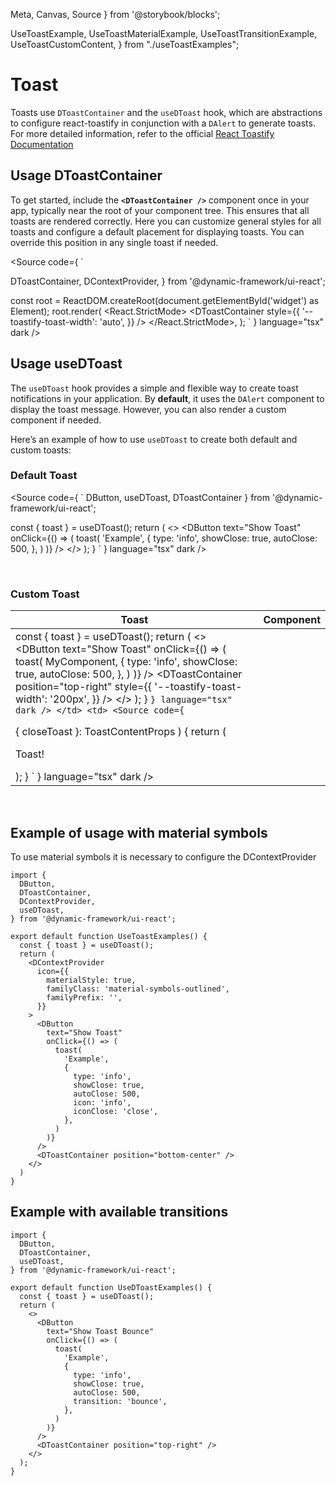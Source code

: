   Meta,
  Canvas,
  Source
} from '@storybook/blocks';

  UseToastExample,
  UseToastMaterialExample,
  UseToastTransitionExample,
  UseToastCustomContent,
} from "./useToastExamples";


<Meta title="Design System/Patterns/Toast" />

# Toast
Toasts use `DToastContainer` and the `useDToast` hook, which are abstractions to configure react-toastify in conjunction with
a `DAlert` to generate toasts. For more detailed information, refer to the official [React Toastify Documentation](https://fkhadra.github.io/react-toastify/introduction/)
<br />

## Usage DToastContainer

To get started, include the **`<DToastContainer />`** component once in your app, typically near the root of your component tree.
This ensures that all toasts are rendered correctly. Here you can customize general styles for all toasts and configure a default
placement for displaying toasts. You can override this position in any single toast if needed.

<Source
  code={
  `

  DToastContainer,
  DContextProvider,
} from '@dynamic-framework/ui-react';




const root = ReactDOM.createRoot(document.getElementById('widget') as Element);
root.render(
  <React.StrictMode>
    <DContextProvider>
      <App />
      <DToastContainer
        style={{
          '--toastify-toast-width': 'auto',
        }}
      />
    </DContextProvider>
  </React.StrictMode>,
);
  `
  }
  language="tsx"
  dark
/>

## Usage useDToast

The `useDToast` hook provides a simple and flexible way to create toast notifications in your application. By **default**, it uses the
`DAlert` component to display the toast message. However, you can also render a custom component if needed.

Here’s an example of how to use `useDToast` to create both default and custom toasts:

### Default Toast

<Source
  code={
  `
  DButton,
  useDToast,
  DToastContainer
} from '@dynamic-framework/ui-react';

  const { toast } = useDToast();
  return (
    <>
      <DButton
        text="Show Toast"
        onClick={() => (
          toast(
            'Example',
            {
              type: 'info',
              showClose: true,
              autoClose: 500,
            },
          )
        )}
      />
      <DToastContainer
        position="top-right"
      />
    </>
  );
}
  `
  }
  language="tsx"
  dark
/>

<Canvas>
  <div className="d-flex flex-column justify-content-end align-items-end" style={{ height: '300px' }}>
    <UseToastExample />
  </div>
</Canvas>

<br />

### Custom Toast

<table style={{tableLayout: 'fixed'}}>
  <thead>
    <tr>
      <th>Toast</th>
      <th>Component</th>
    </tr>
  </thead>
  <tbody>
    <tr>
      <td>
        <Source
          code={
            `
  DButton,
  useDToast,
  DToastContainer
} from '@dynamic-framework/ui-react';

  const { toast } = useDToast();
  return (
    <>
      <DButton
        text="Show Toast"
        onClick={() => (
          toast(
            MyComponent,
            {
              type: 'info',
              showClose: true,
              autoClose: 500,
            },
          )
        )}
      />
      <DToastContainer
        position="top-right"
        style={{
          '--toastify-toast-width': '200px',
        }}
      />
    </>
  );
}
            `
          }
          language="tsx"
          dark
        />
      </td>
      <td>
        <Source
          code={
          `

  {
    closeToast
  }: ToastContentProps
) {
  return (
    <div
      className="bg-surface-secondary p-4 text-center"
    >
      <p className="fw-bold">Toast!</p>
      <DButton
        size="sm"
        variant="outline"
        onClick={closeToast}
        text="Close toast"
      />
    </div>
  );
}
          `
          }
          language="tsx"
          dark
        />
      </td>
    </tr>
  </tbody>
</table>

<Canvas>
  <div className="d-flex flex-column justify-content-end align-items-end" style={{ height: '300px' }}>
    <UseToastCustomContent />
  </div>
</Canvas>
<br />

## Example of usage with material symbols
To use material symbols it is necessary to configure the DContextProvider

```tsx
import {
  DButton,
  DToastContainer,
  DContextProvider,
  useDToast,
} from '@dynamic-framework/ui-react';

export default function UseToastExamples() {
  const { toast } = useDToast();
  return (
    <DContextProvider
      icon={{
        materialStyle: true,
        familyClass: 'material-symbols-outlined',
        familyPrefix: '',
      }}
    >
      <DButton
        text="Show Toast"
        onClick={() => (
          toast(
            'Example',
            {
              type: 'info',
              showClose: true,
              autoClose: 500,
              icon: 'info',
              iconClose: 'close',
            },
          )
        )}
      />
      <DToastContainer position="bottom-center" />
    </>
  )
}
```

<Canvas>
  <div className="d-flex flex-column justify-content-end align-items-end" style={{ height: '300px' }}>
    <UseToastMaterialExample />
  </div>
</Canvas>

## Example with available transitions

```tsx
import {
  DButton,
  DToastContainer,
  useDToast,
} from '@dynamic-framework/ui-react';

export default function UseDToastExamples() {
  const { toast } = useDToast();
  return (
    <>
      <DButton
        text="Show Toast Bounce"
        onClick={() => (
          toast(
            'Example',
            {
              type: 'info',
              showClose: true,
              autoClose: 500,
              transition: 'bounce',
            },
          )
        )}
      />
      <DToastContainer position="top-right" />
    </>
  );
}
```
<Canvas >
  <div className="d-flex flex-column justify-content-end align-items-end" style={{ height: '300px' }}>
    <UseToastTransitionExample />
  </div>
</Canvas>
